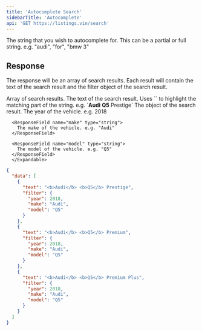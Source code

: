 ```yaml
---
title: 'Autocomplete Search'
sidebarTitle: 'Autocomplete'
api: 'GET https://listings.vin/search'
---
```


<ParamField query="q" type="string">
  The string that you wish to autocomplete for. This can be a partial or full string. e.g. "audi", "for", "bmw 3"
</ParamField>

## Response

The response will be an array of search results. Each result will contain the text of the search result and the filter object of the search result.

<ResponseField name="data" type="array" required>
  Array of search results.
  <ResponseField name="text" type="string">
    The text of the search result. Uses `<b></b>` to highlight the matching part of the string.
    e.g. `<b>Audi</b> <b>Q5</b> Prestige`
  </ResponseField>

  
  <ResponseField name="filter" type="object">
      The object of the search result.
      <Expandable title="Filter">
      <ResponseField name="year" type="number">
        The year of the vehicle. e.g. 2018
      </ResponseField>

      <ResponseField name="make" type="string">
        The make of the vehicle. e.g. "Audi"
      </ResponseField>
      
      <ResponseField name="model" type="string">
        The model of the vehicle. e.g. "Q5"
      </ResponseField>
      </Expandable>
  </ResponseField>
  
</ResponseField>


<ResponseExample>

```json Response
{
  "data": [
    {
      "text": "<b>Audi</b> <b>Q5</b> Prestige",
      "filter": {
        "year": 2018,
        "make": "Audi",
        "model": "Q5"
      }
    },
    {
      "text": "<b>Audi</b> <b>Q5</b> Premium",
      "filter": {
        "year": 2018,
        "make": "Audi",
        "model": "Q5"
      }
    },
    {
      "text": "<b>Audi</b> <b>Q5</b> Premium Plus",
      "filter": {
        "year": 2018,
        "make": "Audi",
        "model": "Q5"
      }
    }
  ]
}
```

</ResponseExample>

